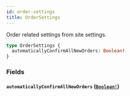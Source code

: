```yaml
---
id: order-settings
title: OrderSettings
---
```


Order related settings from site settings.

```graphql
type OrderSettings {
  automaticallyConfirmAllNewOrders: Boolean!
}
```

### Fields

#### `automaticallyConfirmAllNewOrders` ([`Boolean!`](/developer/api-reference/scalars/boolean.mdx))
